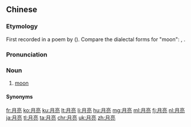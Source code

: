 ==Chinese==
{{zh-forms}}

===Etymology===
First recorded in a poem by {{w|Li Yi (poet)|Li Yi}} ({{w|Tang Dynasty}}). Compare the dialectal forms for "moon": {{zh-l|*月明|moon-bright}}, {{zh-l|*月光|moon-light}}.

===Pronunciation===
{{zh-pron
|m=yuèliàng,tl=y,er=y,ertl=y
|ma=zh-yuèliang.ogg
|c=jyut6 loeng6
|j=yeh4 lion3
|mn=yl:goe̍h-liāng
|w=5hhyq lian,5hhioq lian
|x=ye6 lian5
|cat=n
}}

===Noun===
{{zh-noun}}

# [[moon]]

====Synonyms====
{{zh-dial}}

{{zh-cat|Beginning}}

[[fr:月亮]]
[[ko:月亮]]
[[ku:月亮]]
[[lt:月亮]]
[[li:月亮]]
[[hu:月亮]]
[[mg:月亮]]
[[ml:月亮]]
[[fj:月亮]]
[[nl:月亮]]
[[ja:月亮]]
[[tl:月亮]]
[[ta:月亮]]
[[chr:月亮]]
[[uk:月亮]]
[[zh:月亮]]